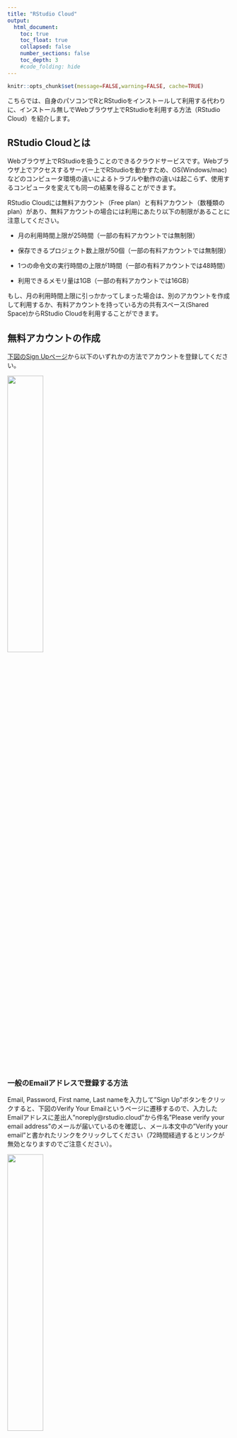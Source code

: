 ```yaml
---
title: "RStudio Cloud"
output:
  html_document:
    toc: true
    toc_float: true
    collapsed: false
    number_sections: false
    toc_depth: 3
    #code_folding: hide
---
```


```r
knitr::opts_chunk$set(message=FALSE,warning=FALSE, cache=TRUE)
```

こちらでは、自身のパソコンでRとRStudioをインストールして利用する代わりに、インストール無しでWebブラウザ上でRStudioを利用する方法（RStudio Cloud）を紹介します。

## RStudio Cloudとは

Webブラウザ上でRStudioを扱うことのできるクラウドサービスです。Webブラウザ上でアクセスするサーバー上でRStudioを動かすため、OS(Windows/mac)などのコンピュータ環境の違いによるトラブルや動作の違いは起こらず、使用するコンピュータを変えても同一の結果を得ることができます。

RStudio Cloudには無料アカウント（Free plan）と有料アカウント（数種類のplan）があり、無料アカウントの場合には利用にあたり以下の制限があることに注意してください。

- 月の利用時間上限が25時間（一部の有料アカウントでは無制限）

- 保存できるプロジェクト数上限が50個（一部の有料アカウントでは無制限）

- 1つの命令文の実行時間の上限が1時間（一部の有料アカウントでは48時間）

- 利用できるメモリ量は1GB（一部の有料アカウントでは16GB）

もし、月の利用時間上限に引っかかってしまった場合は、別のアカウントを作成して利用するか、有料アカウントを持っている方の共有スペース(Shared Space)からRStudio Cloudを利用することができます。

## 無料アカウントの作成

[下図のSign Upページ](https://login.rstudio.cloud/register?redirect=https%3A%2F%2Fclient.login.rstudio.cloud%2Foauth%2Flogin%3Fshow_auth%3D0%26show_login%3D0)から以下のいずれかの方法でアカウントを登録してください。

![](images/signup.png){width=40%}

### 一般のEmailアドレスで登録する方法
Email, Password, First name, Last nameを入力して"Sign Up"ボタンをクリックすると、下図のVerify Your Emailというページに遷移するので、入力したEmailアドレスに差出人"noreply\@rstudio.cloud"から件名"Please verify your email address"のメールが届いているのを確認し、メール本文中の"Verify your email"と書かれたリンクをクリックしてください（72時間経過するとリンクが無効となりますのでご注意ください）。

![](images/verifyemail.png){width=40%}

クリックしたリンクから下図のページが表示されれば登録完了です。

![](images/verified.png){width=40%}

### Googleアカウントで登録する方法

"Sign Up with Google"をクリックすると、上部に"Googleにログイン"と書かれたページに遷移するので、Googleアカウントにログイン済であれば表示されるアカウントをクリックし、そうでなければGoogleアカウントのメールアドレスとパスワードを入力してください。その結果、ログイン後の画面が現れれば登録完了です。

## ログイン

アカウントの登録完了後は、[下図のLog Inページ](https://login.rstudio.cloud/)から以下のようにログインしてください。

![](images/login.png){width=40%}

### 一般のEmailアドレスで登録している場合

Email欄に登録したEmailアドレスを入力して"Continue"をクリックし、遷移したページのPassword欄にPasswordを入力して"Log In"をクリックしてください。すると、下図のような利用サービスを選択するページに遷移しますので、"RStudio Cloud"をクリックしてください。その結果、ログイン後の画面が現れればログイン完了です。

![](images/destination.png){width=40%}

### Googleアカウントで登録している場合

"Log In with Google"をクリックすると、上部に"Googleにログイン"と書かれたページに移るので、Googleアカウントにログイン済であれば表示されるアカウントをクリックし、そうでなければGoogleアカウントのメールアドレスとパスワードを入力してください。すると、上図のような利用サービスを選択するページに遷移しますので、"RStudio Cloud"をクリックしてください。その結果、ログイン後の画面が現れればログイン完了です。

## ログイン後のRStudio起動

ログインが完了すると下図のようなログイン後の画面が現れます。

![](images/home.png){width=80%}

ログイン後の画面が現れたら、とりあえずRStudioのプロジェクトを起動してみましょう。上図の画面右上にある"New Project"をクリックし、出てきたプルダウンから"New RStudio Project"をクリックしてください。その後10秒ほど待機して、下図のような画面が現れたらRStudioを利用する準備完了となります。

![](images/newproject.png){width=80%}

